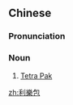 {{also|利乐包}}
==Chinese==
{{zh-forms|s=利乐包}}
{{wikipedia|lang=zh}}

===Pronunciation===
{{zh-pron
|m=lìlèbāo,er=y
|cat=n
}}

===Noun===
{{zh-noun}}

# [[Tetra Pak]] {{gloss|a kind of [[food]] [[carton]]}}

[[zh:利樂包]]